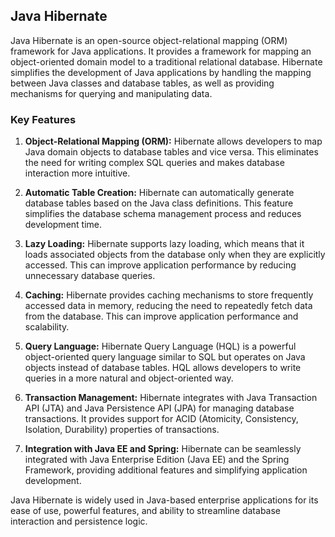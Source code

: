 ## Java Hibernate

Java Hibernate is an open-source object-relational mapping (ORM) framework for Java applications. It provides a framework for mapping an object-oriented domain model to a traditional relational database. Hibernate simplifies the development of Java applications by handling the mapping between Java classes and database tables, as well as providing mechanisms for querying and manipulating data.

### Key Features

1. **Object-Relational Mapping (ORM):** Hibernate allows developers to map Java domain objects to database tables and vice versa. This eliminates the need for writing complex SQL queries and makes database interaction more intuitive.

2. **Automatic Table Creation:** Hibernate can automatically generate database tables based on the Java class definitions. This feature simplifies the database schema management process and reduces development time.

3. **Lazy Loading:** Hibernate supports lazy loading, which means that it loads associated objects from the database only when they are explicitly accessed. This can improve application performance by reducing unnecessary database queries.

4. **Caching:** Hibernate provides caching mechanisms to store frequently accessed data in memory, reducing the need to repeatedly fetch data from the database. This can improve application performance and scalability.

5. **Query Language:** Hibernate Query Language (HQL) is a powerful object-oriented query language similar to SQL but operates on Java objects instead of database tables. HQL allows developers to write queries in a more natural and object-oriented way.

6. **Transaction Management:** Hibernate integrates with Java Transaction API (JTA) and Java Persistence API (JPA) for managing database transactions. It provides support for ACID (Atomicity, Consistency, Isolation, Durability) properties of transactions.

7. **Integration with Java EE and Spring:** Hibernate can be seamlessly integrated with Java Enterprise Edition (Java EE) and the Spring Framework, providing additional features and simplifying application development.

Java Hibernate is widely used in Java-based enterprise applications for its ease of use, powerful features, and ability to streamline database interaction and persistence logic.
